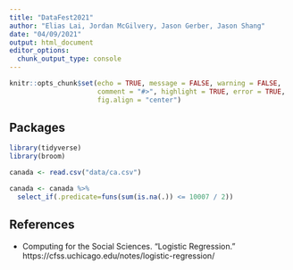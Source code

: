```yaml
---
title: "DataFest2021"
author: "Elias Lai, Jordan McGilvery, Jason Gerber, Jason Shang"
date: "04/09/2021"
output: html_document
editor_options: 
  chunk_output_type: console
---
```


```r
knitr::opts_chunk$set(echo = TRUE, message = FALSE, warning = FALSE,
                      comment = "#>", highlight = TRUE, error = TRUE,
                      fig.align = "center")
```

## Packages

```r
library(tidyverse)
library(broom)
```

```r
canada <- read.csv("data/ca.csv")
```

```r
canada <- canada %>% 
  select_if(.predicate=funs(sum(is.na(.)) <= 10007 / 2))
```


## References

- Computing for the Social Sciences. "Logistic Regression." 
  https://cfss.uchicago.edu/notes/logistic-regression/